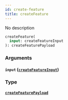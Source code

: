 ```yaml
---
id: create-feature
title: createFeature
---
```


No description

```graphql
createFeature(
  input: createFeatureInput
): createFeaturePayload

```

### Arguments

#### `input` ([`createFeatureInput`](/v1/inputs/create-feature-input))

### Type

#### [`createFeaturePayload`](/v1/objects/create-feature-payload)
